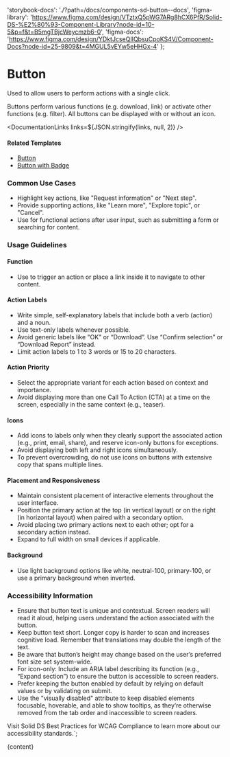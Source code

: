 

  'storybook-docs': './?path=/docs/components-sd-button--docs',
  'figma-library':
    'https://www.figma.com/design/VTztxQ5pWG7ARg8hCX6PfR/Solid-DS-%E2%80%93-Component-Library?node-id=10-5&p=f&t=B5mgTBjcWeycmzb6-0',
  'figma-docs':
    'https://www.figma.com/design/YDktJcseQIIQbsuCpoKS4V/Component-Docs?node-id=25-9809&t=4MGUL5vEYw5eHHGx-4'
};

# Button

Used to allow users to perform actions with a single click.

Buttons perform various functions (e.g. download, link) or activate other functions (e.g. filter). All buttons can be displayed with or without an icon.

<DefaultStory />

<DocumentationLinks links=${JSON.stringify(links, null, 2)} />

#### Related Templates

- [Button](./?path=/docs/templates-button--docs)
- [Button with Badge](./?path=/docs/templates-badge--docs#button-with-badge)

### Common Use Cases

- Highlight key actions, like "Request information" or "Next step".
- Provide supporting actions, like "Learn more", "Explore topic", or "Cancel".
- Use for functional actions after user input, such as submitting a form or searching for content.

### Usage Guidelines

#### Function

- Use to trigger an action or place a link inside it to navigate to other content.

#### Action Labels

- Write simple, self-explanatory labels that include both a verb (action) and a noun.
- Use text-only labels whenever possible.
- Avoid generic labels like "OK" or “Download”. Use “Confirm selection” or “Download Report” instead.
- Limit action labels to 1 to 3 words or 15 to 20 characters.

#### Action Priority

- Select the appropriate variant for each action based on context and importance.
- Avoid displaying more than one Call To Action (CTA) at a time on the screen, especially in the same context (e.g., teaser).

#### Icons

- Add icons to labels only when they clearly support the associated action (e.g., print, email, share), and reserve icon-only buttons for exceptions.
- Avoid displaying both left and right icons simultaneously.
- To prevent overcrowding, do not use icons on buttons with extensive copy that spans multiple lines.

#### Placement and Responsiveness

- Maintain consistent placement of interactive elements throughout the user interface.
- Position the primary action at the top (in vertical layout) or on the right (in horizontal layout) when paired with a secondary option.
- Avoid placing two primary actions next to each other; opt for a secondary action instead.
- Expand to full width on small devices if applicable.

#### Background

- Use light background options like white, neutral-100, primary-100, or use a primary background when inverted.

### Accessibility Information

- Ensure that button text is unique and contextual. Screen readers will read it aloud, helping users understand the action associated with the button.
- Keep button text short. Longer copy is harder to scan and increases cognitive load. Remember that translations may double the length of the text.
- Be aware that button’s height may change based on the user’s preferred font size set system-wide.
- For icon-only: Include an ARIA label describing its function (e.g., “Expand section”) to ensure the button is accessible to screen readers.
- Prefer keeping the button enabled by default by relying on default values or by validating on submit.
- Use the "visually disabled" attribute to keep disabled elements focusable, hoverable, and able to show tooltips, as they’re otherwise removed from the tab order and inaccessible to screen readers.

Visit <sd-link href="https://www.figma.com/design/YDktJcseQIIQbsuCpoKS4V/Component-Docs?node-id=10708-5011&t=Z1FxSGWkmXG5r5sw-4" target="_blank">Solid DS Best Practices for WCAG Compliance</sd-link> to learn more about our accessibility standards.`;

<Meta title="Components/sd-button/Overview" />

<OverviewFormatter story={SdButtonStories.Default}>{content}</OverviewFormatter>
